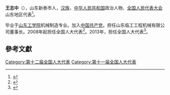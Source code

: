 {{About|中華人民共和國的政治人物|台灣平面設計師|王志中 (台灣)}}

'''王志中'''（{{bd|1953年||}}），山东新泰市人，[[汉族|汉族]]，[[中华人民共和国|中华人民共和国]]政治人物、[[全国人民代表大会|全国人民代表大会]]山东地区代表<ref>{{cite web|author=新华网|title=第十一届全国人大代表|url=http://news.xinhuanet.com/ziliao/2008-03/03/content_7708230.htm?node=36628|publisher=新华网|accessdate=2014-01-07|archive-date=2014-01-10|archive-url=https://web.archive.org/web/20140110211415/http://news.xinhuanet.com/ziliao/2008-03/03/content_7708230.htm?node=36628|dead-url=no}}</ref>。

毕业于[[山东工学院|山东工学院]]机械制造专业。加入[[中国共产党|中国共产党]]。担任山东临工工程机械有限公司董事长。2008年起担任全国人大代表<ref>{{cite news|title=全国人大代表信息-王志中|url= http://210.82.31.1:8084/delegate/viewDelegate.action?dbid=111212|accessdate=2013-04-05|newspaper=全国人大网}}</ref>。2013年，担任全国人大代表<ref>{{cite news|title=全国人大代表信息-王志中|url= http://210.82.31.1:8084/delegate/viewDelegate.action?dbid=121197|accessdate=2013-04-05|newspaper=全国人大网}}</ref>。

==參考文獻==
{{reflist}}
{{中国政治人物小作品}}

[[Category:第十二届全国人大代表|Category:第十二届全国人大代表]]
[[Category:第十一届全国人大代表|Category:第十一届全国人大代表]]